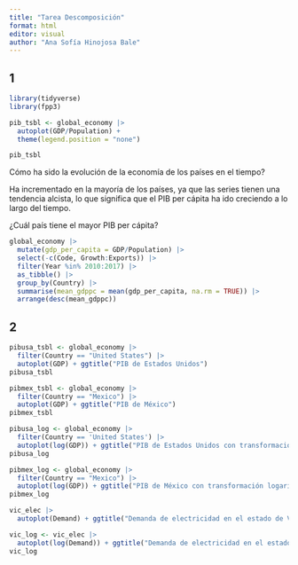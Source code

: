 ```yaml
---
title: "Tarea Descomposición"
format: html
editor: visual
author: "Ana Sofía Hinojosa Bale"
---
```



## 1 
 
```r
library(tidyverse)
library(fpp3)
```

```r
pib_tsbl <- global_economy |> 
  autoplot(GDP/Population) + 
  theme(legend.position = "none")

pib_tsbl
```

Cómo ha sido la evolución de la economía de los países en el tiempo?

Ha incrementado en la mayoría de los países, ya que las series tienen una tendencia alcista, lo que significa que el PIB per cápita ha ido creciendo a lo largo del tiempo.


¿Cuál país tiene el mayor PIB per cápita?

```r
global_economy |>
  mutate(gdp_per_capita = GDP/Population) |>
  select(-c(Code, Growth:Exports)) |>
  filter(Year %in% 2010:2017) |>
  as_tibble() |>
  group_by(Country) |>
  summarise(mean_gdppc = mean(gdp_per_capita, na.rm = TRUE)) |>
  arrange(desc(mean_gdppc))

```

## 2

```r
pibusa_tsbl <- global_economy |> 
  filter(Country == "United States") |> 
  autoplot(GDP) + ggtitle("PIB de Estados Unidos")
pibusa_tsbl
```


```r
pibmex_tsbl <- global_economy |> 
  filter(Country == "Mexico") |> 
  autoplot(GDP) + ggtitle("PIB de México")
pibmex_tsbl
```
```r
pibusa_log <- global_economy |> 
  filter(Country == 'United States') |> 
  autoplot(log(GDP)) + ggtitle("PIB de Estados Unidos con transformación logarítmica")
pibusa_log
```

```r
pibmex_log <- global_economy |> 
  filter(Country == "Mexico") |> 
  autoplot(log(GDP)) + ggtitle("PIB de México con transformación logarítmica")
pibmex_log
```

```r
vic_elec |> 
  autoplot(Demand) + ggtitle("Demanda de electricidad en el estado de Victoria (Australia)")
```

```r
vic_log <- vic_elec |> 
  autoplot(log(Demand)) + ggtitle("Demanda de electricidad en el estado de Victoria (Australia)")
vic_log
```

```r

  
```

